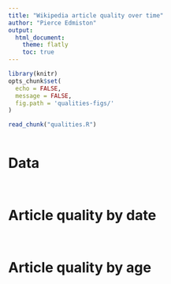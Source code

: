 ```yaml
---
title: "Wikipedia article quality over time"
author: "Pierce Edmiston"
output:
  html_document:
    theme: flatly
    toc: true
---
```


```r
library(knitr)
opts_chunk$set(
  echo = FALSE,
  message = FALSE,
  fig.path = 'qualities-figs/'
)

read_chunk("qualities.R")
```

```r
```

# Data

```r
```

```r
```

# Article quality by date

```r
```

```r
```

# Article quality by age

```r
```

```r
```

```r
```

```r
```
